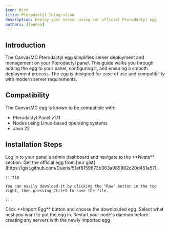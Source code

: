 ```yaml
---
icon: Bird
title: Pterodactyl Integration
description: Deploy your server using our official Pterodactyl egg
authors: [feenko]
---
```


## Introduction

The CanvasMC Pterodactyl egg simplifies server deployment and management on your Pterodactyl panel. This guide walks you through adding the egg to your panel, configuring it, and ensuring a smooth deployment process. The egg is designed for ease of use and compatibility with modern server requirements.

## Compatibility

The CanvasMC egg is known to be compatible with:

- Pterodactyl Panel v1.11
- Nodes using Linux-based operating systems
- Java 22

## Installation Steps

<Steps>
  <Step>
    Log in to your panel's admin dashboard and navigate to the **Nests** section.
  </Step>

  <Step>
    Get the official egg from [our gist](https://gist.github.com/Dueris/51ef8159673b363a989962c20d451a57).
    
    :::tip

    You can easily download it by clicking the "Raw" button in the top right, then pressing Ctrl+S to save the file.
    
    :::
  </Step>

  <Step>
    Click **Import Egg** button and choose the downloaded egg.
  </Step>

  <Step>
    Select what nest you want to put the egg in.
  </Step>

  <Step>
    Restart your node's daemon before creating any servers with the newly imported egg.
  </Step>
</Steps>
